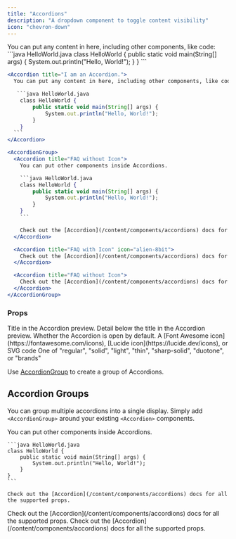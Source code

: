 ```yaml
---
title: "Accordions"
description: "A dropdown component to toggle content visibility"
icon: "chevron-down"
---
```


<Accordion title="I am an Accordion.">
  You can put any content in here, including other components, like code:
   ```java HelloWorld.java
    class HelloWorld {
        public static void main(String[] args) {
            System.out.println("Hello, World!");
        }
    }
    ```
</Accordion>

<RequestExample>

````jsx Accordion Example
<Accordion title="I am an Accordion.">
  You can put any content in here, including other components, like code:

   ```java HelloWorld.java
    class HelloWorld {
        public static void main(String[] args) {
            System.out.println("Hello, World!");
        }
    }
  ```
</Accordion>
````

````jsx Accordion Group Example
<AccordionGroup>
  <Accordion title="FAQ without Icon">
    You can put other components inside Accordions.

    ```java HelloWorld.java
    class HelloWorld {
        public static void main(String[] args) {
            System.out.println("Hello, World!");
        }
    }
    ```

    Check out the [Accordion](/content/components/accordions) docs for all the supported props.
  </Accordion>

  <Accordion title="FAQ with Icon" icon="alien-8bit">
    Check out the [Accordion](/content/components/accordions) docs for all the supported props.
  </Accordion>

  <Accordion title="FAQ without Icon">
    Check out the [Accordion](/content/components/accordions) docs for all the supported props.
  </Accordion>
</AccordionGroup>
````

</RequestExample>

### Props

<ResponseField name="title" type="string" required>
  Title in the Accordion preview.
</ResponseField>

<ResponseField name="description" type="string">
  Detail below the title in the Accordion preview.
</ResponseField>

<ResponseField name="defaultOpen" type="boolean" default="false">
  Whether the Accordion is open by default.
</ResponseField>

<ResponseField name="icon" type="string or svg">
  A [Font Awesome icon](https://fontawesome.com/icons), [Lucide
  icon](https://lucide.dev/icons), or SVG code
</ResponseField>

<ResponseField name="iconType" type="string">
  One of "regular", "solid", "light", "thin", "sharp-solid", "duotone", or
  "brands"
</ResponseField>

Use [AccordionGroup](/content/components/accordion-groups) to create a group of Accordions.

## Accordion Groups

You can group multiple accordions into a single display. Simply add `<AccordionGroup>` around your existing `<Accordion>` components.

<AccordionGroup>
  <Accordion title="FAQ without Icon">
    You can put other components inside Accordions.

    ```java HelloWorld.java
    class HelloWorld {
        public static void main(String[] args) {
            System.out.println("Hello, World!");
        }
    }
    ```

    Check out the [Accordion](/content/components/accordions) docs for all the supported props.

  </Accordion>

  <Accordion title="FAQ with Icon" icon="bot">
    Check out the [Accordion](/content/components/accordions) docs for all the supported props.
  </Accordion>
  
  <Accordion title="FAQ without Icon">
    Check out the [Accordion](/content/components/accordions) docs for all the supported props.
  </Accordion>
</AccordionGroup>
